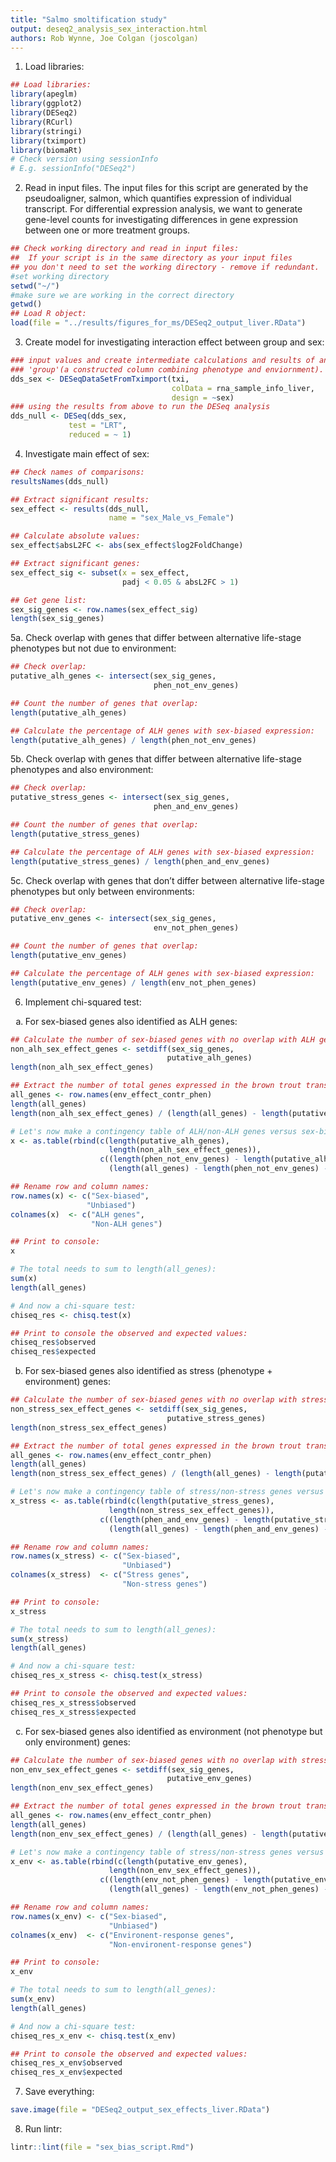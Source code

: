 ```yaml
--- 
title: "Salmo smoltification study"
output: deseq2_analysis_sex_interaction.html
authors: Rob Wynne, Joe Colgan (joscolgan)
---
```

  
1. Load libraries:
  
```r
## Load libraries:
library(apeglm)
library(ggplot2)
library(DESeq2)
library(RCurl)
library(stringi)
library(tximport)
library(biomaRt)
# Check version using sessionInfo
# E.g. sessionInfo("DESeq2")
```

2. Read in input files. The input files for this script are generated by the pseudoaligner, salmon, which quantifies expression of individual transcript. For differential expression analysis, we want to generate gene-level counts for investigating differences in gene expression between one or more treatment groups.

```r
## Check working directory and read in input files:
##  If your script is in the same directory as your input files
## you don't need to set the working directory - remove if redundant.
#set working directory
setwd("~/")
#make sure we are working in the correct directory
getwd()
## Load R object:
load(file = "../results/figures_for_ms/DESeq2_output_liver.RData")
```

3. Create model for investigating interaction effect between group and sex:
  
```r
### input values and create intermediate calculations and results of an analysis of differential expression looking at sex and
### 'group'(a constructed column combining phenotype and enviornment).
dds_sex <- DESeqDataSetFromTximport(txi,
                                    colData = rna_sample_info_liver,
                                    design = ~sex)
### using the results from above to run the DESeq analysis
dds_null <- DESeq(dds_sex,
             test = "LRT",
             reduced = ~ 1)
```

4. Investigate main effect of sex:
  
```r
## Check names of comparisons:
resultsNames(dds_null)

## Extract significant results:
sex_effect <- results(dds_null,
                      name = "sex_Male_vs_Female")

## Calculate absolute values:
sex_effect$absL2FC <- abs(sex_effect$log2FoldChange)

## Extract significant genes:
sex_effect_sig <- subset(x = sex_effect,
                         padj < 0.05 & absL2FC > 1)

## Get gene list:
sex_sig_genes <- row.names(sex_effect_sig)
length(sex_sig_genes)
```

5a. Check overlap with genes that differ between alternative life-stage phenotypes but not due to environment:

```r
## Check overlap:
putative_alh_genes <- intersect(sex_sig_genes,
                                phen_not_env_genes)

## Count the number of genes that overlap:
length(putative_alh_genes)

## Calculate the percentage of ALH genes with sex-biased expression:
length(putative_alh_genes) / length(phen_not_env_genes)
```

5b. Check overlap with genes that differ between alternative life-stage phenotypes and also environment:

```r
## Check overlap:
putative_stress_genes <- intersect(sex_sig_genes,
                                phen_and_env_genes)

## Count the number of genes that overlap:
length(putative_stress_genes)

## Calculate the percentage of ALH genes with sex-biased expression:
length(putative_stress_genes) / length(phen_and_env_genes)
```

5c. Check overlap with genes that don't differ between alternative life-stage phenotypes but only between environments:

```r
## Check overlap:
putative_env_genes <- intersect(sex_sig_genes,
                                env_not_phen_genes)

## Count the number of genes that overlap:
length(putative_env_genes)

## Calculate the percentage of ALH genes with sex-biased expression:
length(putative_env_genes) / length(env_not_phen_genes)
```

6. Implement chi-squared test:
a) For sex-biased genes also identified as ALH genes:

```r
## Calculate the number of sex-biased genes with no overlap with ALH genes:
non_alh_sex_effect_genes <- setdiff(sex_sig_genes,
                                   putative_alh_genes)
length(non_alh_sex_effect_genes)

## Extract the number of total genes expressed in the brown trout transcriptome:
all_genes <- row.names(env_effect_contr_phen)
length(all_genes)
length(non_alh_sex_effect_genes) / (length(all_genes) - length(putative_alh_genes))

# Let's now make a contingency table of ALH/non-ALH genes versus sex-biased/unbiased genes:
x <- as.table(rbind(c(length(putative_alh_genes),
                      length(non_alh_sex_effect_genes)),
                    c((length(phen_not_env_genes) - length(putative_alh_genes)),
                      (length(all_genes) - length(phen_not_env_genes) - length(non_alh_sex_effect_genes)))))

## Rename row and column names:
row.names(x) <- c("Sex-biased",
                 "Unbiased")
colnames(x)  <- c("ALH genes",
                  "Non-ALH genes")

## Print to console:
x

# The total needs to sum to length(all_genes):
sum(x)
length(all_genes)

# And now a chi-square test:
chiseq_res <- chisq.test(x)

## Print to console the observed and expected values:
chiseq_res$observed
chiseq_res$expected
```

b) For sex-biased genes also identified as stress (phenotype + environment) genes:

```r
## Calculate the number of sex-biased genes with no overlap with stress genes:
non_stress_sex_effect_genes <- setdiff(sex_sig_genes,
                                   putative_stress_genes)
length(non_stress_sex_effect_genes)

## Extract the number of total genes expressed in the brown trout transcriptome:
all_genes <- row.names(env_effect_contr_phen)
length(all_genes)
length(non_stress_sex_effect_genes) / (length(all_genes) - length(putative_stress_genes))

# Let's now make a contingency table of stress/non-stress genes versus sex-biased/unbiased genes:
x_stress <- as.table(rbind(c(length(putative_stress_genes),
                      length(non_stress_sex_effect_genes)),
                    c((length(phen_and_env_genes) - length(putative_stress_genes)),
                      (length(all_genes) - length(phen_and_env_genes) - length(non_stress_sex_effect_genes)))))

## Rename row and column names:
row.names(x_stress) <- c("Sex-biased",
                         "Unbiased")
colnames(x_stress)  <- c("Stress genes",
                         "Non-stress genes")

## Print to console:
x_stress

# The total needs to sum to length(all_genes):
sum(x_stress)
length(all_genes)

# And now a chi-square test:
chiseq_res_x_stress <- chisq.test(x_stress)

## Print to console the observed and expected values:
chiseq_res_x_stress$observed
chiseq_res_x_stress$expected
```

c) For sex-biased genes also identified as environment (not phenotype but only environment) genes:

```r
## Calculate the number of sex-biased genes with no overlap with stress genes:
non_env_sex_effect_genes <- setdiff(sex_sig_genes,
                                   putative_env_genes)
length(non_env_sex_effect_genes)

## Extract the number of total genes expressed in the brown trout transcriptome:
all_genes <- row.names(env_effect_contr_phen)
length(all_genes)
length(non_env_sex_effect_genes) / (length(all_genes) - length(putative_env_genes))

# Let's now make a contingency table of stress/non-stress genes versus sex-biased/unbiased genes:
x_env <- as.table(rbind(c(length(putative_env_genes),
                      length(non_env_sex_effect_genes)),
                    c((length(env_not_phen_genes) - length(putative_env_genes)),
                      (length(all_genes) - length(env_not_phen_genes) - length(non_env_sex_effect_genes)))))

## Rename row and column names:
row.names(x_env) <- c("Sex-biased",
                      "Unbiased")
colnames(x_env)  <- c("Environent-response genes",
                      "Non-environent-response genes")

## Print to console:
x_env

# The total needs to sum to length(all_genes):
sum(x_env)
length(all_genes)

# And now a chi-square test:
chiseq_res_x_env <- chisq.test(x_env)

## Print to console the observed and expected values:
chiseq_res_x_env$observed
chiseq_res_x_env$expected
```

7. Save everything:

```r
save.image(file = "DESeq2_output_sex_effects_liver.RData")
```

8. Run lintr:

```r
lintr::lint(file = "sex_bias_script.Rmd")
```